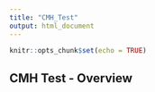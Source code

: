 ```yaml
---
title: "CMH_Test"
output: html_document
---
```


```r
knitr::opts_chunk$set(echo = TRUE)
```

## CMH Test - Overview


